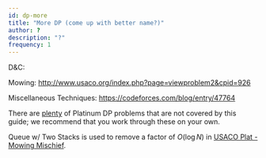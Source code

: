 ```yaml
---
id: dp-more
title: "More DP (come up with better name?)"
author: ?
description: "?"
frequency: 1
---
```


D&C:

Mowing: http://www.usaco.org/index.php?page=viewproblem2&cpid=926

Miscellaneous Techniques: https://codeforces.com/blog/entry/47764

<info-block title="Pro Tip">

There are [plenty](https://github.com/bqi343/USACO/blob/master/Contests/USACO%20Links/Division-Specific/Platinum.md) of Platinum DP problems that are not covered by this guide; we recommend that you work through these on your own.

</info-block>

<optional-content title="Application">

Queue w/ Two Stacks is used to remove a factor of $O(\log N)$ in [USACO Plat - Mowing Mischief](http://www.usaco.org/index.php?page=viewproblem2&cpid=926).

</optional-content>
